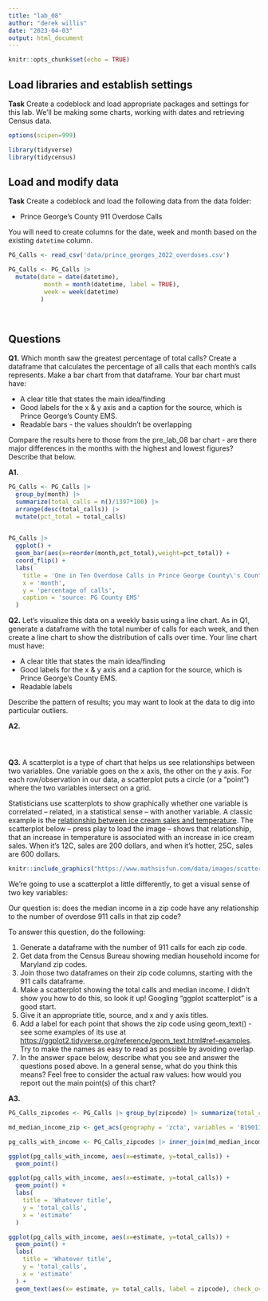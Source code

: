 ```yaml
---
title: "lab_08"
author: "derek willis"
date: "2023-04-03"
output: html_document
---
```


```r
knitr::opts_chunk$set(echo = TRUE)
```

## Load libraries and establish settings

**Task** Create a codeblock and load appropriate packages and settings for this lab. We'll be making some charts, working with dates and retrieving Census data.

```r
options(scipen=999)

library(tidyverse)
library(tidycensus)
```

## Load and modify data

**Task** Create a codeblock and load the following data from the data folder:

-   Prince George's County 911 Overdose Calls

You will need to create columns for the date, week and month based on the existing `datetime` column.

```r
PG_Calls <- read_csv('data/prince_georges_2022_overdoses.csv') 

PG_Calls <- PG_Calls |>
  mutate(date = date(datetime),
          month = month(datetime, label = TRUE),
          week = week(datetime)
         )
    
 
```

## Questions

**Q1.** Which month saw the greatest percentage of total calls? Create a dataframe that calculates the percentage of all calls that each month's calls represents. Make a bar chart from that dataframe. Your bar chart must have:

-   A clear title that states the main idea/finding
-   Good labels for the x & y axis and a caption for the source, which is Prince George's County EMS.
-   Readable bars - the values shouldn't be overlapping

Compare the results here to those from the pre_lab_08 bar chart - are there major differences in the months with the highest and lowest figures? Describe that below.

**A1.**

```r
PG_Calls <- PG_Calls |>
  group_by(month) |>
  summarize(total_calls = n()/1397*100) |>
  arrange(desc(total_calls)) |>
  mutate(pct_total = total_calls)
 

```

```r
PG_Calls |>
  ggplot() +
  geom_bar(aes(x=reorder(month,pct_total),weight=pct_total)) +
  coord_flip() +
  labs(
    title = 'One in Ten Overdose Calls in Prince George County\'s County happens in December',
    x = 'month',
    y = 'percentage of calls',
    caption = 'source: PG County EMS'
  )
```

**Q2.** Let's visualize this data on a weekly basis using a line chart. As in Q1, generate a dataframe with the total number of calls for each week, and then create a line chart to show the distribution of calls over time. Your line chart must have:

-   A clear title that states the main idea/finding
-   Good labels for the x & y axis and a caption for the source, which is Prince George's County EMS.
-   Readable labels

Describe the pattern of results; you may want to look at the data to dig into particular outliers.

**A2.**

```r

```

```r

```

```r

```

**Q3.** A scatterplot is a type of chart that helps us see relationships between two variables. One variable goes on the x axis, the other on the y axis. For each row/observation in our data, a scatterplot puts a circle (or a "point") where the two variables intersect on a grid.

Statisticians use scatterplots to show graphically whether one variable is correlated -- related, in a statistical sense -- with another variable. A classic example is the [relationship between ice cream sales and temperature](https://www.mathsisfun.com/data/scatter-xy-plots.html). The scatterplot below -- press play to load the image -- shows that relationship, that an increase in temperature is associated with an increase in ice cream sales. When it's 12C, sales are 200 dollars, and when it's hotter, 25C, sales are 600 dollars.

```r
knitr::include_graphics("https://www.mathsisfun.com/data/images/scatter-ice-cream1.svg")
```

We're going to use a scatterplot a little differently, to get a visual sense of two key variables:

Our question is: does the median income in a zip code have any relationship to the number of overdose 911 calls in that zip code?

To answer this question, do the following:

1.  Generate a dataframe with the number of 911 calls for each zip code.
2.  Get data from the Census Bureau showing median household income for Maryland zip codes.
3.  Join those two dataframes on their zip code columns, starting with the 911 calls dataframe.
4.  Make a scatterplot showing the total calls and median income. I didn't show you how to do this, so look it up! Googling "ggplot scatterplot" is a good start.
5.  Give it an appropriate title, source, and x and y axis titles.
6.  Add a label for each point that shows the zip code using geom_text() - see some examples of its use at <https://ggplot2.tidyverse.org/reference/geom_text.html#ref-examples>. Try to make the names as easy to read as possible by avoiding overlap.
7.  In the answer space below, describe what you see and answer the questions posed above. In a general sense, what do you think this means? Feel free to consider the actual raw values: how would you report out the main point(s) of this chart?

**A3.**

```r
PG_Calls_zipcodes <- PG_Calls |> group_by(zipcode) |> summarize(total_calls = n())

md_median_income_zip <- get_acs(geography = 'zcta', variables = 'B19013_001', state = 'MD', year =2019)

pg_calls_with_income <- PG_Calls_zipcodes |> inner_join(md_median_income_zip, by = c('zipcode' = 'GEOID'))

ggplot(pg_calls_with_income, aes(x=estimate, y=total_calls)) + 
  geom_point()

ggplot(pg_calls_with_income, aes(x=estimate, y=total_calls)) + 
  geom_point() +
  labs(
    title = 'Whatever title',
    y = 'total_calls',
    x = 'estimate'
  )

ggplot(pg_calls_with_income, aes(x=estimate, y=total_calls)) + 
  geom_point() +
  labs(
    title = 'Whatever title',
    y = 'total_calls',
    x = 'estimate'
  ) +
  geom_text(aes(x= estimate, y= total_calls, label = zipcode), check_overlap = TRUE)

```

